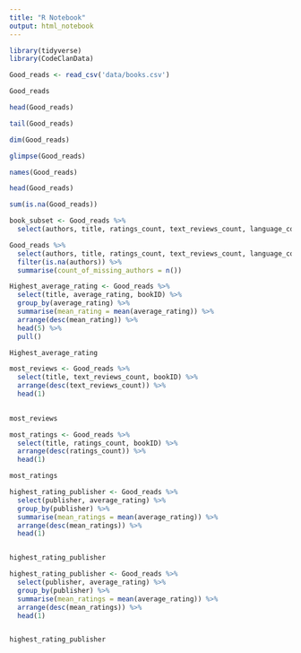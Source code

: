 ```yaml
---
title: "R Notebook"
output: html_notebook
---
```

```r
library(tidyverse)
library(CodeClanData)
```

```r
Good_reads <- read_csv('data/books.csv')

Good_reads
```

```r
head(Good_reads)

tail(Good_reads)

dim(Good_reads)

glimpse(Good_reads)

names(Good_reads)

head(Good_reads)

sum(is.na(Good_reads))
```

```r
book_subset <- Good_reads %>% 
  select(authors, title, ratings_count, text_reviews_count, language_code, publisher, bookID)
```

```r
Good_reads %>% 
  select(authors, title, ratings_count, text_reviews_count, language_code, publisher) %>% 
  filter(is.na(authors)) %>% 
  summarise(count_of_missing_authors = n())
```

```r
Highest_average_rating <- Good_reads %>% 
  select(title, average_rating, bookID) %>%
  group_by(average_rating) %>% 
  summarise(mean_rating = mean(average_rating)) %>% 
  arrange(desc(mean_rating)) %>% 
  head(5) %>% 
  pull()

Highest_average_rating
```

```r
most_reviews <- Good_reads %>% 
  select(title, text_reviews_count, bookID) %>% 
  arrange(desc(text_reviews_count)) %>% 
  head(1) 
  

most_reviews
```

```r
most_ratings <- Good_reads %>% 
  select(title, ratings_count, bookID) %>% 
  arrange(desc(ratings_count)) %>% 
  head(1)

most_ratings
```

```r
highest_rating_publisher <- Good_reads %>% 
  select(publisher, average_rating) %>% 
  group_by(publisher) %>% 
  summarise(mean_ratings = mean(average_rating)) %>% 
  arrange(desc(mean_ratings)) %>% 
  head(1)


highest_rating_publisher
```

```r
highest_rating_publisher <- Good_reads %>% 
  select(publisher, average_rating) %>% 
  group_by(publisher) %>% 
  summarise(mean_ratings = mean(average_rating)) %>% 
  arrange(desc(mean_ratings)) %>% 
  head(1)


highest_rating_publisher
```

